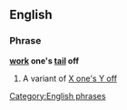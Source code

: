==English==

===Phrase===
'''[[work]] one's [[tail]] off'''

# {{idiom}} A variant of [[X one's Y off]]

[[Category:English phrases]]